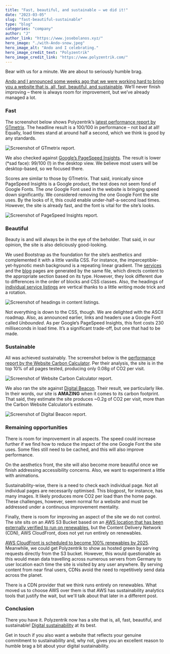 ```yaml
---
title: "Fast, beautiful, and sustainable – we did it!"
date: "2023-03-05"
slug: "fast-beautiful-sustainable"
type: "blog"
categories: "company"
author: "J"
author_link: "https://www.josebolanos.xyz/"
hero_image: "./with-Ando-snow.jpeg"
hero_image_alt: "Ando and I celebrating."
hero_image_credit_text: "Polyzentrik"
hero_image_credit_link: "https://www.polyzentrik.com/"
---
```


Bear with us for a minute. We are about to seriously humble brag.

[Ando and I announced some weeks ago that we were working hard to bring you a website that is, all, fast, beautiful, and sustainable](/blog/working-hard). We’ll never finish improving – there is always room for improvement, but we’ve already managed a lot.

### Fast
The screenshot below shows Polyzentrik’s [latest performance report by GTmetrix](https://gtmetrix.com/reports/www.polyzentrik.com/NERymBSh/). The headline result is a 100/100 in performance – not bad at all! Equally, load times stand at around half a second, which we think is good by any standards.

![Screenshot of GTmetrix report.](gtmetrix-2023-03-04.png "Figure 1: Screenshot of GTmetrix report.")

We also checked against [Google’s PageSpeed Insights](https://pagespeed.web.dev/report?url=https%3A%2F%2Fwww.polyzentrik.com%2F&form_factor=desktop). The result is lower (*sad face): 99/100 (!) in the desktop view. We believe most users will be desktop-based, so we focused there.

Scores are similar to those by GTmetrix. That said, ironically since PageSpeed Insights is a Google product, the test does not seem fond of Google Fonts. The *one* Google Font used in the website is bringing speed down significantly. We considered removing the one Google Font the site uses. By the looks of it, this could enable under-half-a-second load times. However, the site is already fast, and the font is vital for the site’s looks.

![Screenshot of PageSpeed Insights report.](pagespeed-insights-2023-03-04.png "Figure 2: Screenshot of PageSpeed Insights report.")

### Beautiful
Beauty is and will always be in the eye of the beholder. That said, in our opinion, the site is also deliciously good-looking.

We used Bootstrap as the foundation for the site’s aesthetics and complemented it with a little vanilla CSS. For instance, the imperceptible-yet-hypnotic mesh background is a repeating linear gradient. The [services](/services) and the [blog](/blog) pages are generated by the same file, which directs content to the appropriate section based on its type. However, they look different due to differences in the order of blocks and CSS classes. Also, the headings of [individual service listings](/services/content) are vertical thanks to a little writing mode trick and a rotation.

![Screenshot of headings in content listings.](content-screenshot-2023-03-05.png "Figure 3: Screenshot of headings in content listings.")

Not everything is down to the CSS, though. We are delighted with the ASCII roadmap. Also, as announced earlier, links and headers use a Google Font called *Unbounded*. As per Google’s PageSpeed Insights, this font costs 230 milliseconds in load time. It’s a significant trade-off, but one that had to be made.

### Sustainable
All was achieved sustainably. The screenshot below is the [performance report by the Website Carbon Calculator](https://www.websitecarbon.com/website/polyzentrik-com/). Per their analysis, the site is in the top 10% of all pages tested, producing only 0.08g of CO2 per visit. 

![Screenshot of Website Carbon Calculator report.](website-carbon-calc-2023-03-04.png "Figure 4: Screenshot of Website Carbon Calculator report.")

We also ran the site against [Digital Beacon](https://digitalbeacon.co/report/polyzentrik-com). Their result, we particularly like. In their words, our site is **AMAZING** when it comes to its carbon footprint. That said, they estimate the site produces ~0.2g of CO2 per visit, more than the Carbon Website Calculator’s estimate.

![Screenshot of Digital Beacon report.](beacon-2023-03-04.png "Figure 5: Screenshot of Digital Beacon report.")

### Remaining opportunities
There is room for improvement in all aspects. The speed could increase further if we find how to reduce the impact of the one Google Font the site uses. Some files still need to be cached, and this will also improve performance. 

On the aesthetics front, the site will also become more beautiful once we finish addressing accessibility concerns. Also, we want to experiment a little with animations.

Sustainability-wise, there is a need to check each individual page. Not all individual pages are necessarily optimised. This blogpost, for instance, has many images. It likely produces more CO2 per load than the home page. These challenges, however, seem normal for a website and must be addressed under a continuous improvement mentality.

Finally, there is room for improving an aspect of the site we do not control. The site sits on an AWS S3 Bucket based on an [AWS location that has been externally verified to run on renewables](https://www.thegreenwebfoundation.org/green-web-check/?url=++s3.eu-central-1.amazonaws.com), but the Content Delivery Network (CDN), AWS CloudFront, does not yet run entirely on renewables.

[AWS CloudFront is scheduled to become 100% renewables by 2025](https://dev.to/aws-builders/building-a-greener-cloud-the-role-of-an-architect-for-sustainability-in-aws-cge). Meanwhile, we could get Polyzentrik to show as hosted green by serving requests directly from the S3 bucket. However, this would questionable as this would mean data travelling across numerous servers from Germany to user location each time the site is visited by any user anywhere. By serving content from near final users, CDNs avoid the need to repetitively send data across the planet.

There is a CDN provider that we think runs entirely on renewables. What moved us to choose AWS over them is that AWS has sustainability analytics tools that justify the wait, but we'll talk about that later in a different post.

### Conclusion
There you have it. Polyzentrik now has a site that is, all, fast, beautiful, and sustainable! [Digital sustainability](/blog/digital-sustainability) at its best.

Get in touch if you also want a website that reflects your genuine commitment to sustainability and, why not, gives you an excellent reason to humble brag a bit about your digital sustainability.